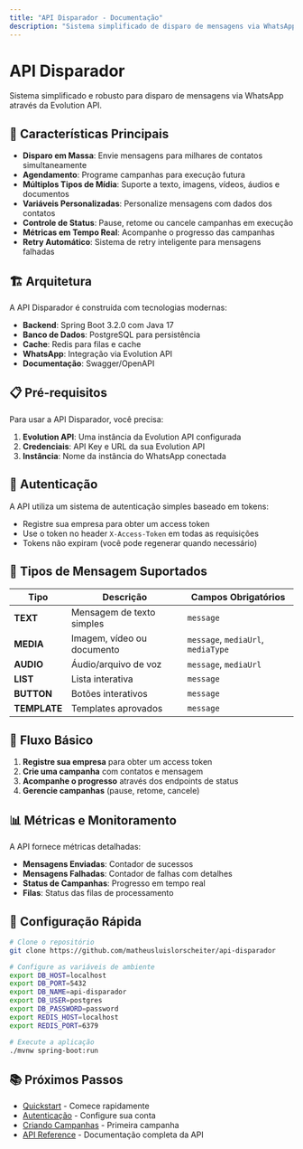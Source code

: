 ```yaml
---
title: "API Disparador - Documentação"
description: "Sistema simplificado de disparo de mensagens via WhatsApp"
---
```


# API Disparador

Sistema simplificado e robusto para disparo de mensagens via WhatsApp através da Evolution API.

## 🚀 Características Principais

- **Disparo em Massa**: Envie mensagens para milhares de contatos simultaneamente
- **Agendamento**: Programe campanhas para execução futura
- **Múltiplos Tipos de Mídia**: Suporte a texto, imagens, vídeos, áudios e documentos
- **Variáveis Personalizadas**: Personalize mensagens com dados dos contatos
- **Controle de Status**: Pause, retome ou cancele campanhas em execução
- **Métricas em Tempo Real**: Acompanhe o progresso das campanhas
- **Retry Automático**: Sistema de retry inteligente para mensagens falhadas

## 🏗️ Arquitetura

A API Disparador é construída com tecnologias modernas:

- **Backend**: Spring Boot 3.2.0 com Java 17
- **Banco de Dados**: PostgreSQL para persistência
- **Cache**: Redis para filas e cache
- **WhatsApp**: Integração via Evolution API
- **Documentação**: Swagger/OpenAPI

## 📋 Pré-requisitos

Para usar a API Disparador, você precisa:

1. **Evolution API**: Uma instância da Evolution API configurada
2. **Credenciais**: API Key e URL da sua Evolution API
3. **Instância**: Nome da instância do WhatsApp conectada

## 🔐 Autenticação

A API utiliza um sistema de autenticação simples baseado em tokens:

- Registre sua empresa para obter um access token
- Use o token no header `X-Access-Token` em todas as requisições
- Tokens não expiram (você pode regenerar quando necessário)

## 📱 Tipos de Mensagem Suportados

| Tipo         | Descrição                  | Campos Obrigatórios                |
| ------------ | -------------------------- | ---------------------------------- |
| **TEXT**     | Mensagem de texto simples  | `message`                          |
| **MEDIA**    | Imagem, vídeo ou documento | `message`, `mediaUrl`, `mediaType` |
| **AUDIO**    | Áudio/arquivo de voz       | `message`, `mediaUrl`              |
| **LIST**     | Lista interativa           | `message`                          |
| **BUTTON**   | Botões interativos         | `message`                          |
| **TEMPLATE** | Templates aprovados        | `message`                          |

## 🎯 Fluxo Básico

1. **Registre sua empresa** para obter um access token
2. **Crie uma campanha** com contatos e mensagem
3. **Acompanhe o progresso** através dos endpoints de status
4. **Gerencie campanhas** (pause, retome, cancele)

## 📊 Métricas e Monitoramento

A API fornece métricas detalhadas:

- **Mensagens Enviadas**: Contador de sucessos
- **Mensagens Falhadas**: Contador de falhas com detalhes
- **Status de Campanhas**: Progresso em tempo real
- **Filas**: Status das filas de processamento

## 🔧 Configuração Rápida

```bash
# Clone o repositório
git clone https://github.com/matheusluislorscheiter/api-disparador

# Configure as variáveis de ambiente
export DB_HOST=localhost
export DB_PORT=5432
export DB_NAME=api-disparador
export DB_USER=postgres
export DB_PASSWORD=password
export REDIS_HOST=localhost
export REDIS_PORT=6379

# Execute a aplicação
./mvnw spring-boot:run
```

## 📚 Próximos Passos

- [Quickstart](/quickstart) - Comece rapidamente
- [Autenticação](/authentication) - Configure sua conta
- [Criando Campanhas](/campaigns/creating) - Primeira campanha
- [API Reference](/api-reference/auth/register) - Documentação completa da API